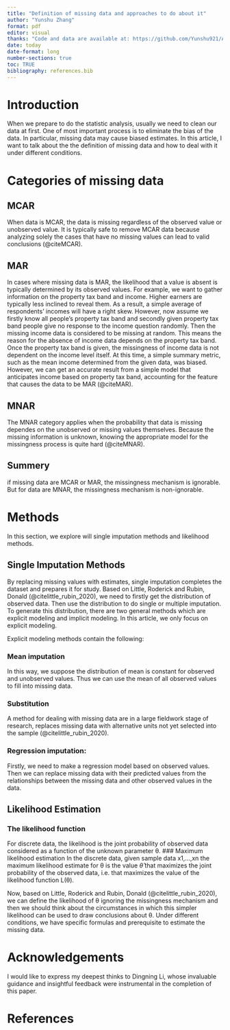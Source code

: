 ```yaml
---
title: "Definition of missing data and approaches to do about it"
author: "Yunshu Zhang"
format: pdf
editor: visual
thanks: "Code and data are available at: https://github.com/Yunshu921/Article_missing_data.git."
date: today
date-format: long
number-sections: true
toc: TRUE
bibliography: references.bib
---
```





# Introduction
When we prepare to do the statistic analysis, usually we need to clean our data at first. One of most important process is to eliminate the bias of the data. In particular, missing data may cause biased estimates. In this article, I want to talk about the the definition of missing data and how to deal with it under different conditions.

# Categories of missing data
## MCAR
When data is MCAR, the data is missing regardless of the observed value or unobserved value. It is typically safe to remove MCAR data because analyzing solely the cases that have no missing values can lead to valid conclusions (@citeMCAR).



## MAR
In cases where missing data is MAR, the likelihood that a value is absent is typically determined by its observed values. For example, we want to gather information on the property tax band and income. Higher earners are typically less inclined to reveal them. As a result, a simple average of respondents' incomes will have a right skew.
However, now assume we firstly know all people’s property tax band and secondly given property tax band people give no response to the income question randomly. Then the missing income data is considered to be missing at random. This means the reason for the absence of income data depends on the property tax band. Once the property tax band is given, the missingness of income data is not dependent on the income level itself. At this time, a simple summary metric, such as the mean income determined from the given data, was biased. However, we can get an accurate result  from a simple model that anticipates income based on property tax band, accounting for the feature that causes the data to be MAR (@citeMAR).



## MNAR
The MNAR category applies when the probability that data is missing dependes on the unobserved or missing values themselves. Because the missing information is unknown, knowing the appropriate model for the missingness process is quite hard (@citeMNAR).


## Summery
if missing data are MCAR or MAR, the missingness mechanism is ignorable. But for data are MNAR, the missingness mechanism is non-ignorable.

# Methods

In this section, we explore will single imputation methods and likelihood methods.

## Single Imputation Methods

By replacing missing values with estimates, single imputation completes the dataset and prepares it for study. Based on Little, Roderick and Rubin, Donald (@citelittle_rubin_2020), we need to firstly get the distribution of observed data. Then use the distribution to do single or multiple imputation. To generate this distribution, there are two general methods which are explicit modeling and implicit modeling. In this article, we only focus on explicit modeling.

Explicit modeling methods contain the following:

### Mean imputation
In this way, we suppose the distribution of mean is constant for observed and unobserved values. Thus we can use the mean of all observed values to fill into missing data.

### Substitution
A method for dealing with missing data are in a large fieldwork stage of research, replaces missing data with alternative units not yet selected into the sample (@citelittle_rubin_2020).

### Regression imputation:
Firstly, we need to make a regression model based on observed values. Then we can replace missing data with their predicted values from the relationships between the missing data and other observed values in the data. 


## Likelihood Estimation

### The likelihood function
For discrete data, the likelihood is the joint probability of observed data considered as a function of the unknown parameter θ.
### Maximum likelihood estimation
In the discrete data, given sample data x1,...,xn the maximum likelihood estimate for θ is the value $\hat{\theta}$ that maximizes the joint probability of the observed data, i.e. that maximizes the value of the likelihood function L(θ).

Now, based on Little, Roderick and Rubin, Donald (@citelittle_rubin_2020), we can define the likelihood of θ ignoring the missingness mechanism and then we should think about the circumstances in which this simpler likelihood can be used to draw conclusions about θ. Under different conditions, we have specific formulas and prerequisite to estimate the missing data.












# Acknowledgements

I would like to express my deepest thinks to Dingning Li, whose invaluable guidance and insightful feedback were instrumental in the completion of this paper.



# References
